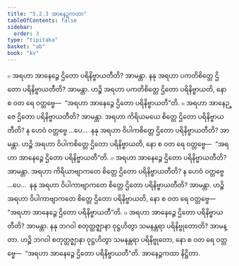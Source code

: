```yaml
---
title: "5.2.3 အာနေဉ္ဇကထာ"
tableOfContents: false
sidebar:
  order: 3
type: "tipitaka"
basket: "ab"
book: "kv"
---
```



<DynamicBreadcrumb />

<Division number="896" book="kv" e="ch" v="32" p="444">

<Paragraph number="2744" book="kv">
๐ အရဟာ အာနေဉ္ဇေ ဌိတော ပရိနိဗ္ဗာယတီတိ? အာမန္တာ. နနု အရဟာ ပကတိစိတ္တေ ဌိတော ပရိနိဗ္ဗာယတီတိ? အာမန္တာ. ဟဉ္စိ အရဟာ ပကတိစိတ္တေ ဌိတော ပရိနိဗ္ဗာယတိ, နော စ ဝတ ရေ ဝတ္တဗ္ဗေ—  “အရဟာ အာနေဉ္ဇေ ဌိတော ပရိနိဗ္ဗာယတီ”တိ.
</Paragraph>

<Paragraph number="2745" book="kv">
๐ အရဟာ အာနေဉ္ဇေ ဌိတော ပရိနိဗ္ဗာယတီတိ? အာမန္တာ. အရဟာ ကိရိယမယေ စိတ္တေ ဌိတော ပရိနိဗ္ဗာယတီတိ? န ဟေဝံ ဝတ္တဗ္ဗေ …ပေ…  နနု အရဟာ ဝိပါကစိတ္တေ ဌိတော ပရိနိဗ္ဗာယတီတိ? အာမန္တာ. ဟဉ္စိ အရဟာ ဝိပါကစိတ္တေ ဌိတော ပရိနိဗ္ဗာယတိ, နော စ ဝတ ရေ ဝတ္တဗ္ဗေ—  “အရဟာ အာနေဉ္ဇေ ဌိတော ပရိနိဗ္ဗာယတီ”တိ.
</Paragraph>

<Paragraph number="2746" book="kv">
๐ အရဟာ အာနေဉ္ဇေ ဌိတော ပရိနိဗ္ဗာယတီတိ? အာမန္တာ. အရဟာ ကိရိယာဗျာကတေ စိတ္တေ ဌိတော ပရိနိဗ္ဗာယတီတိ? န ဟေဝံ ဝတ္တဗ္ဗေ …ပေ…  နနု အရဟာ ဝိပါကာဗျာကတေ စိတ္တေ ဌိတော ပရိနိဗ္ဗာယတီတိ? အာမန္တာ. ဟဉ္စိ အရဟာ ဝိပါကာဗျာကတေ စိတ္တေ ဌိတော ပရိနိဗ္ဗာယတိ, နော စ ဝတ ရေ ဝတ္တဗ္ဗေ—  “အရဟာ အာနေဉ္ဇေ ဌိတော ပရိနိဗ္ဗာယတီ”တိ.
</Paragraph>

<Paragraph number="2747" book="kv">
๐ အရဟာ အာနေဉ္ဇေ ဌိတော ပရိနိဗ္ဗာယတီတိ? အာမန္တာ. နနု ဘဂဝါ စတုတ္ထဇ္ဈာနာ ဝုဋ္ဌဟိတွာ သမနန္တရာ ပရိနိဗ္ဗုတောတိ? အာမန္တာ. ဟဉ္စိ ဘဂဝါ စတုတ္ထဇ္ဈာနာ ဝုဋ္ဌဟိတွာ သမနန္တရာ ပရိနိဗ္ဗုတော, နော စ ဝတ ရေ ဝတ္တဗ္ဗေ—  “အရဟာ အာနေဉ္ဇေ ဌိတော ပရိနိဗ္ဗာယတီ”တိ.

</Paragraph>
</Division>

<Paragraph number="2748" type="center" book="kv">
အာနေဉ္ဇကထာ နိဋ္ဌိတာ.
</Paragraph>